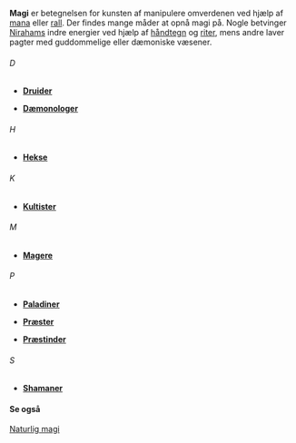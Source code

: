 {{title:Magi}}
{{author:Laura Holmegaard}}
{{timestamp:2011-01-04T17:28:17Z}}
{{copyright:Magi}}
'''Magi''' er betegnelsen for kunsten af manipulere omverdenen ved hjælp af [[mana]] eller [[rall]]. Der findes mange måder at opnå magi på. Nogle betvinger [[Niraham|Nirahams]] indre energier ved hjælp af [[håndtegn]] og [[rite|riter]], mens andre laver pagter med guddommelige eller dæmoniske væsener.

======D======
*'''[[Druide|Druider]]'''

*'''[[Dæmonolog|Dæmonologer]]'''


======H======
*'''[[Heks|Hekse]]'''


======K======
*'''[[Kultist|Kultister]]'''


======M======
*'''[[Mager|Magere]]'''


======P======
*'''[[Paladin|Paladiner]]'''

*'''[[Præst|Præster]]'''

*'''[[Præstinde|Præstinder]]'''


======S======
*'''[[Shaman|Shamaner]]'''

====Se også====
[[Naturlig magi]]